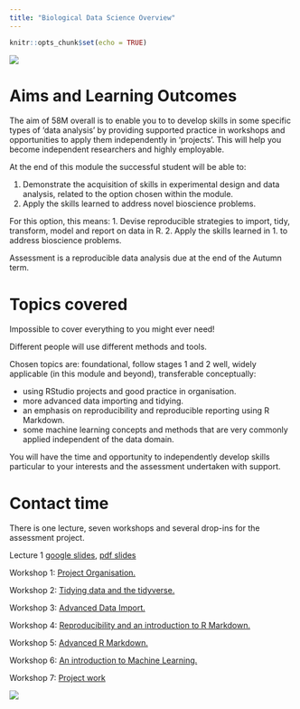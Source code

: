 ```yaml
---
title: "Biological Data Science Overview"
---
```


```r
knitr::opts_chunk$set(echo = TRUE)
```

![](`r here::here("pics", "58M.png")`)

# Aims and Learning Outcomes

The aim of 58M overall is to enable you to to develop skills in some specific types of ‘data analysis’ by providing supported practice in workshops and opportunities to apply them independently in ‘projects’. This will help you become independent researchers and highly employable.

At the end of this module the successful student will be able to:

1. Demonstrate the acquisition of skills in experimental design and data analysis, related to the option chosen within the module.  
2. Apply the skills learned to address novel bioscience problems.  

For this option, this means:
1. Devise reproducible strategies to import, tidy, transform, model and report on data in R.
2. Apply the skills learned in 1. to address bioscience problems.

Assessment is a reproducible data analysis due at the end of the Autumn term.

# Topics covered

Impossible to cover everything to you might ever need!

Different people will use different methods and tools.

Chosen topics are: foundational, follow stages 1 and 2 well, widely applicable (in this module and beyond), transferable conceptually:

* using RStudio projects and good practice in organisation.  
* more advanced data importing and tidying.  
* an emphasis on reproducibility and reproducible reporting using R Markdown.  
* some machine learning concepts and methods that are very commonly applied independent of the data domain.

You will have the time and opportunity to independently develop skills particular to your interests and the assessment undertaken with support.


# Contact time
There is one lecture, seven workshops and several drop-ins for the assessment project.

Lecture 1 [google slides](https://docs.google.com/presentation/d/14sedkBZDdOSzJlxX101I2_p8xEmNgJjkHpWM6MKvSJo/edit?usp=sharing), [pdf slides](L1_Introduction_to_Data Science.pdf)

Workshop 1: [Project Organisation.](workshops/01_project_organisation.html)

Workshop 2: [Tidying data and the tidyverse.](workshops/02_tidying_data.html)

Workshop 3: [Advanced Data Import.](workshops/03_advanced_data_import.html)

Workshop 4: [Reproducibility and an introduction to R Markdown.](workshops/04_reproducibility_1.html)

Workshop 5: [Advanced R Markdown.](workshops/05_advanced_rmarkdown.html)

Workshop 6: [An introduction to Machine Learning.](workshops/06_machine_learning.html)

Workshop 7: [Project work](workshops/07_project_resources.html)


![](`r here::here("pics", "58M.png")`)